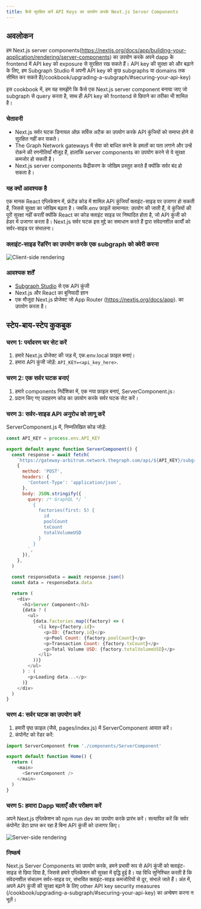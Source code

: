 ```yaml
---
title: कैसे सुरक्षित करें API Keys का उपयोग करके Next.js Server Components
---
```


## अवलोकन

हम Next.js server components(https://nextjs.org/docs/app/building-your-application/rendering/server-components) का उपयोग करके अपने dapp के frontend में API key को exposure से सुरक्षित रख सकते हैं। API key की सुरक्षा को और बढ़ाने के लिए, हम Subgraph Studio में अपनी API key को कुछ subgraphs या domains तक सीमित कर सकते हैं(/cookbook/upgrading-a-subgraph/#securing-your-api-key)

इस cookbook में, हम यह समझेंगे कि कैसे एक Next.js server component बनाया जाए जो subgraph से query करता है, साथ ही API key को frontend से छिपाने का तरीका भी शामिल है।

### चेतावनी

- Next.js सर्वर घटक डिनायल ऑफ़ सर्विस अटैक का उपयोग करके API कुंजियों को समाप्त होने से सुरक्षित नहीं कर सकते।
- The Graph Network gateways में सेवा को बाधित करने के हमलों का पता लगाने और उन्हें रोकने की रणनीतियाँ मौजूद हैं, हालांकि server components का उपयोग करने से ये सुरक्षा कमजोर हो सकती है।
- Next.js server components केंद्रीकरण के जोखिम प्रस्तुत करते हैं क्योंकि सर्वर बंद हो सकता है।

### यह क्यों आवश्यक है

एक मानक React एप्लिकेशन में, फ्रंटेंड कोड में शामिल API कुंजियाँ क्लाइंट-साइड पर उजागर हो सकती हैं, जिससे सुरक्षा का जोखिम बढ़ता है। जबकि.env फ़ाइलें सामान्यत: उपयोग की जाती हैं, ये कुंजियों की पूरी सुरक्षा नहीं करतीं क्योंकि React का कोड क्लाइंट साइड पर निष्पादित होता है, जो API कुंजी को हेडर में उजागर करता है। Next.js सर्वर घटक इस मुद्दे का समाधान करते हैं द्वारा संवेदनशील कार्यों को सर्वर-साइड पर संभालना।

### क्लाइंट-साइड रेंडरिंग का उपयोग करके एक subgraph को क्वेरी करना

![Client-side rendering](/img/api-key-client-side-rendering.png)

### आवश्यक शर्तें

-  [Subgraph Studio](https://thegraph.com/studio) से एक API कुंजी
- Next.js और React का बुनियादी ज्ञान
- एक मौजूदा Next.js प्रोजेक्ट जो App Router (https://nextjs.org/docs/app). का उपयोग करता है।

## स्टेप-बाय-स्टेप कुकबुक

### चरण 1: पर्यावरण चर सेट करें

1. हमारे Next.js प्रोजेक्ट की जड़ में, एक.env.local फ़ाइल बनाएं।
2. हमारा API कुंजी जोड़ें: `API_KEY=<api_key_here>`.

### चरण 2: एक सर्वर घटक बनाएं

1. हमारे components निर्देशिका में, एक नया फ़ाइल बनाएं, ServerComponent.js।
2. प्रदान किए गए उदाहरण कोड का उपयोग करके सर्वर घटक सेट करें।

### चरण 3: सर्वर-साइड API अनुरोध को लागू करें

ServerComponent.js में, निम्नलिखित कोड जोड़ें:

```javascript
const API_KEY = process.env.API_KEY

export default async function ServerComponent() {
  const response = await fetch(
    `https://gateway-arbitrum.network.thegraph.com/api/${API_KEY}/subgraphs/id/HUZDsRpEVP2AvzDCyzDHtdc64dyDxx8FQjzsmqSg4H3B`,
    {
      method: 'POST',
      headers: {
        'Content-Type': 'application/json',
      },
      body: JSON.stringify({
        query: /* GraphQL */ `
          {
            factories(first: 5) {
              id
              poolCount
              txCount
              totalVolumeUSD
            }
          }
        `,
      }),
    },
  )

  const responseData = await response.json()
  const data = responseData.data

  return (
    <div>
      <h1>Server Component</h1>
      {data ? (
        <ul>
          {data.factories.map((factory) => (
            <li key={factory.id}>
              <p>ID: {factory.id}</p>
              <p>Pool Count: {factory.poolCount}</p>
              <p>Transaction Count: {factory.txCount}</p>
              <p>Total Volume USD: {factory.totalVolumeUSD}</p>
            </li>
          ))}
        </ul>
      ) : (
        <p>Loading data...</p>
      )}
    </div>
  )
}
```

### चरण 4: सर्वर घटक का उपयोग करें

1. हमारी पृष्ठ फ़ाइल (जैसे, pages/index.js) में ServerComponent आयात करें।
2. कंपोनेंट को रेंडर करें:

```javascript
import ServerComponent from './components/ServerComponent'

export default function Home() {
  return (
    <main>
      <ServerComponent />
    </main>
  )
}
```

### चरण 5: हमारा Dapp चलाएँ और परीक्षण करें

अपने Next.js एप्लिकेशन को npm run dev का उपयोग करके प्रारंभ करें। सत्यापित करें कि सर्वर कंपोनेंट डेटा प्राप्त कर रहा है बिना API कुंजी को उजागर किए।

![Server-side rendering](/img/api-key-server-side-rendering.png)

### निष्कर्ष

Next.js Server Components का उपयोग करके, हमने प्रभावी रूप से API कुंजी को क्लाइंट-साइड से छिपा दिया है, जिससे हमारे एप्लिकेशन की सुरक्षा में वृद्धि हुई है। यह विधि सुनिश्चित करती है कि संवेदनशील संचालन सर्वर-साइड पर, संभावित क्लाइंट-साइड कमजोरियों से दूर, संभाले जाते हैं। अंत में, अपने API कुंजी की सुरक्षा बढ़ाने के लिए other API key security measures (/cookbook/upgrading-a-subgraph/#securing-your-api-key) का अन्वेषण करना न भूलें।
